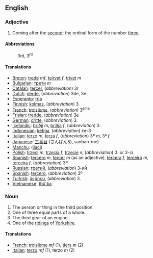 ==English==

===Adjective===

#Coming after the [[second]]; the ordinal form of the number [[three]].

====Abbreviations====
:3rd, 3<sup>rd</sup>

====Translations====

*[[Breton]]: [[trede]] ''mf'', [[teirvet]] ''f'', [[trivet]] ''m''
*[[Bulgarian]]: [[трети]] ''m''
*[[Catalan]]: [[tercer]], (''abbreviation'') 3r
*[[Dutch]]: [[derde]], (''abbreviation'') 3de, 3e
*[[Esperanto]]: [[tria]]
*[[Finnish]]: [[kolmas]], (''abbreviation'') 3.
*[[French]]: [[troisième]], (''abbreviation'') 3<sup>ème</sup>
*[[Frisian]]: [[tredde]], (''abbreviation'') 3e
*[[German]]: [[dritte]], (''abbreviation'') 3.
*[[Icelandic]]: [[þriðji]] ''m'', [[þriðja]] ''f'', (''abbreviation'') 3.
*[[Indonesian]]: [[ketiga]], (''abbreviation'') ke-3
*[[Italian]]: [[terzo]] ''m'', [[terza]] ''f'', (''abbreviation'') 3º ''m'', 3ª ''f''
*[[Japanese]]: [[三番目]] (さんばんめ, sanban-me)
*[[Manchu]]: ([[ilaci]])
*[[Polish]]: [[trzeci]] ''m'', [[trzecia]] ''f'', [[trzecie]] ''n'', (''abbreviation'') 3. ''or'' 3-ci
*[[Spanish]]: [[tercero]] ''m'', [[tercer]] ''m'' (as an adjective), [[tercera]] ''f'', [[terceiro]] ''m'', [[terceira]] ''f'', (''abbreviation'') 3º
*[[Russian]]: [[третий]], (''abbreviation'') 3-ий
*[[Spanish]]: [[tercero]], (''abbreviation'') 3º
*[[Turkish]]: [[üçüncü]], (''abbreviation'') 3.
*[[Vietnamese]]: [[thứ ba]]

===Noun===

#The person or thing in the third position.
#One of three equal parts of a whole.
#The third gear of an engine.
#One of the [[riding]]s of [[Yorkshire]].

====Translations====

*[[French]]: [[troisième]] ''mf'' (1), [[tiers]] ''m'' (2)
*[[Italian]]: [[terzo]] ''mf'' (1), terzo ''m'' (2)